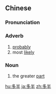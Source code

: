 ==Chinese==
{{zh-forms}}

===Pronunciation===
{{zh-pron
|m=duōbàn
|cat=adv,n
}}

===Adverb===
{{zh-adv}}

# [[probably]]
# most [[likely]]
#: {{zh-x|如果 一 件 事情 好 到 不 像 是 真 的，多半 不 是 真 的。|If something sounds too good to be true it '''probably''' is.}}

===Noun===
{{zh-noun}}

# the greater [[part]]

[[hu:多半]]
[[ja:多半]]
[[zh:多半]]